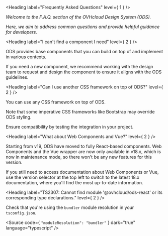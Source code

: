 
<Meta title="OVHcloud Design System/F.A.Q." />

<Heading label="Frequently Asked Questions" level={ 1 } />

*Welcome to the F.A.Q. section of the OVHcloud Design System (ODS).*

*Here, we aim to address common questions and provide helpful guidance for developers.*

<Heading label="I can't find a component I need" level={ 2 } />

ODS provides base components that you can build on top of and implement in various contexts.

If you need a new component, we recommend working with the design team to request and design the component to ensure it aligns with the ODS guidelines.

<Heading label="Can I use another CSS framework on top of ODS?" level={ 2 } />

You can use any CSS framework on top of ODS.

Note that some imperative CSS frameworks like Bootstrap may override ODS styling.

Ensure compatibility by testing the integration in your project.

<Heading label="What about Web Components and Vue?" level={ 2 } />

Starting from v19, ODS have moved to fully React-based components.
Web Components and the Vue wrapper are now only available in v18.x, which is now in maintenance mode,
so there won't be any new features for this version.

If you still need to access documentation about Web Components or Vue, use the version selector at the top left to switch to the latest 18.x documentation, where you'll find the most up-to-date information.

<Heading label="TS2307: Cannot find module '@ovhcloud/ods-react' or its corresponding type declarations." level={ 2 } />

Check that you're using the `bundler` <ExternalLink href="https://www.typescriptlang.org/docs/handbook/release-notes/typescript-5-0.html#--moduleresolution-bundler">module resolution</ExternalLink> in your `tsconfig.json`.

<Source code={ `"moduleResolution": "bundler"` }
        dark="true"
        language="typescript" />

